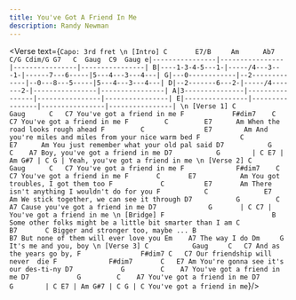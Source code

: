 ```yaml
---
title: You've Got A Friend In Me
description: Randy Newman
---
```



<Verse text={`
Capo: 3rd fret
\n
[Intro]
  C       E7/B     Am      Ab7      C/G Cdim/G G7   C  Gaug  C9  Gaug
e|----------------|----------------|----------------|----------------|
B|----1-3-4-5---1-|-----/4---3---1-|------7---6-----|5---4---3---4---|
G|---0------------|--2-------------|--0---8---5-----|5---4---3---4---|
D|--2-------6---2-|-----/4-------2-|----------------|----------------|
A|3---------------|----------------|----------------|----------------|
E|----------------|----------------|----------------|----------------|
 \n
[Verse 1]
C            Gaug      C   C7
You've got a friend in me
F            F#dim7    C   C7
You've got a friend in me
F         C         E7      Am
 When the road looks rough ahead
           F         C               E7        Am
And you're miles and miles from your nice warm bed
F          C                E7      Am
You just remember what your old pal said
     D7           G         C    A7
Boy, you've got a friend in me
      D7           G        | C E7 | Am G#7 | C G |
Yeah, you've got a friend in me
\n
[Verse 2]
C            Gaug      C   C7
You've got a friend in me
F             F#dim7    C   C7
 You've got a friend in me
F       C       E7           Am
You got troubles, I got them too
F            C          E7       Am
 There isn't anything I wouldn't do for you
F           C              E7     Am
 We stick together, we can see it through
      D7           G         C    A7
Cause you've got a friend in me
D7             G       | C C7 |
 You've got a friend in me
\n
[Bridge]
F                           B
 Some other folks might be a little bit smarter than I am
C           B7       C
 Bigger and stronger too, maybe ...
B                      B7
 But none of them will ever love you
    Em    A7
The way I do
     Dm     G
It's me and you, boy
\n
[Verse 3]
C           Gaug     C   C7
 And as the years go by,
    F               F#dim7 C   C7
Our friendship will never  die
F             F#dim7       C   E7 Am
 You're gonna see it's our des-ti-ny
D7            G         C    A7
 You've got a friend in me
D7            G         C    A7
 You've got a friend in me
D7            G        | C E7 | Am G#7 | C G | C
 You've got a friend in me
`}/>
